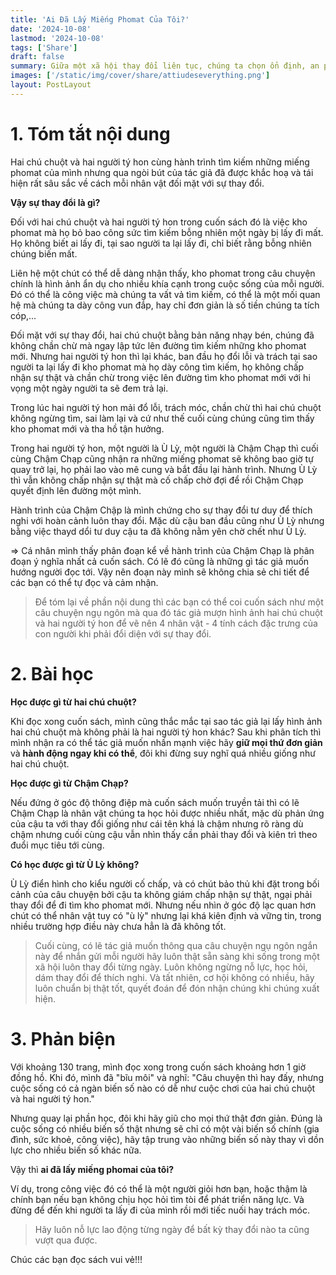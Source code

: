 ```yaml
---
title: 'Ai Đã Lấy Miếng Phomat Của Tôi?'
date: '2024-10-08'
lastmod: '2024-10-08'
tags: ['Share']
draft: false
summary: Giữa một xã hội thay đổi liên tục, chúng ta chọn ổn định, an phận hay luôn nỗ nực để thích nghi và tiến bộ? Nếu các bạn vẫn đang phân vân về câu trả lời thì hãy tìm đọc cuốn sách nhỏ (hơn 100 trang) này. Mình tin các bạn sẽ tìm được cho bản thân câu trả lời thoả đáng.
images: ['/static/img/cover/share/attiudeseverything.png']
layout: PostLayout
---
```


<TOCInline toc={props.toc} asDisclosure toHeading={3} />

# 1. Tóm tắt nội dung

Hai chú chuột và hai người tý hon cùng hành trình tìm kiếm những miếng phomat của mình nhưng qua ngòi bút của tác giả đã được khắc hoạ và tái hiện rất sâu sắc về cách mỗi nhân vật đối mặt với sự thay đổi.

**Vậy sự thay đổi là gì?**

Đối với hai chú chuột và hai người tý hon trong cuốn sách đó là việc kho phomat mà họ bỏ bao công sức tìm kiếm bỗng nhiên một ngày bị lấy đi mất. Họ không biết ai lấy đi, tại sao người ta lại lấy đi, chỉ biết rằng bỗng nhiên chúng biến mất.

Liên hệ một chút có thể dễ dàng nhận thấy, kho phomat trong câu chuyện chính là hình ảnh ẩn dụ cho nhiều khía cạnh trong cuộc sống của mỗi người. Đó có thể là công việc mà chúng ta vất vả tìm kiếm, có thể là một mối quan hệ mà chúng ta dày công vun đắp, hay chỉ đơn giản là số tiền chúng ta tích cóp,...

Đối mặt với sự thay đổi, hai chú chuột bằng bản năng nhạy bén, chúng đã không chần chừ mà ngay lập tức lên đường tìm kiếm những kho phomat mới. Nhưng hai người tý hon thì lại khác, ban đầu họ đổi lỗi và trách tại sao người ta lại lấy đi kho phomat mà họ dày công tìm kiếm, họ không chấp nhận sự thật và chần chừ trong việc lên đường tìm kho phomat mới với hi vọng một ngày người ta sẽ đem trả lại.

Trong lúc hai người tý hon mải đổ lỗi, trách móc, chần chừ thì hai chú chuột không ngừng tìm, sai làm lại và cứ như thế cuối cùng chúng cũng tìm thấy kho phomat mới và tha hồ tận hưởng.

Trong hai người tý hon, một người là Ù Lỳ, một người là Chậm Chạp thì cuối cùng Chậm Chạp cũng nhận ra những miếng phomat sẽ không bao giờ tự quay trở lại, họ phải lao vào mê cung và bắt đầu lại hành trình. Nhưng Ù Lỳ thì vẫn không chấp nhận sự thật mà cố chấp chờ đợi để rồi Chậm Chạp quyết định lên đường một mình.

Hành trình của Chậm Chập là mình chứng cho sự thay đổi tư duy để thích nghi với hoàn cảnh luôn thay đổi. Mặc dù cậu ban đầu cũng như Ù Lỳ nhưng bằng việc thayd dổi tư duy cậu ta đã không nằm yên chờ chết như Ù Lỳ.

=> Cá nhân mình thấy phân đoạn kể về hành trình của Chậm Chạp là phân đoạn ý nghĩa nhất cả cuốn sách. Có lẽ đó cũng là những gì tác giả muốn hướng người đọc tới. Vậy nên đoạn này mình sẽ không chia sẻ chi tiết để các bạn có thể tự đọc và cảm nhận.

> Để tóm lại về phần nội dung thì các bạn có thể coi cuốn sách như một câu chuyện ngụ ngôn mà qua đó tác giả mượn hình ảnh hai chú chuột và hai người tý hon để vẽ nên 4 nhân vật - 4 tính cách đặc trưng của con người khi phải đổi diện với sự thay đổi.

# 2. Bài học

**Học được gì từ hai chú chuột?**

Khi đọc xong cuốn sách, mình cũng thắc mắc tại sao tác giả lại lấy hình ảnh hai chú chuột mà không phải là hai người tý hon khác? Sau khi phân tích thì mình nhận ra có thể tác giả muốn nhấn mạnh việc hãy **giữ mọi thứ đơn giản** và **hành động ngay khi có thể**, đôi khi đừng suy nghĩ quá nhiều giống như hai chú chuột.

**Học được gì từ Chậm Chạp?**

Nếu đứng ở góc độ thông điệp mà cuốn sách muốn truyền tải thì có lẽ Chậm Chạp là nhân vật chúng ta học hỏi được nhiều nhất, mặc dù phản ứng của cậu ta với thay đổi giống như cái tên khá là chậm nhưng rõ ràng dù chậm nhưng cuối cùng cậu vẫn nhìn thấy cần phải thay đổi và kiên trì theo đuổi mục tiêu tới cùng.

**Có học được gì từ Ù Lỳ không?**

Ù Lỳ điển hình cho kiểu người cố chấp, và có chút bảo thủ khi đặt trong bối cảnh của câu chuyện bởi cậu ta không giám chấp nhận sự thật, ngại phải thay đổi để đi tìm kho phomat mới. Nhưng nếu nhìn ở góc độ lạc quan hơn chút có thể nhân vật tuy có "ù lỳ" nhưng lại khá kiên định và vững tin, trong nhiều trường hợp điều này chưa hẳn là đã không tốt.

> Cuối cùng, có lẽ tác giả muốn thông qua câu chuyện ngụ ngôn ngắn này để nhắn gửi mỗi người hãy luôn thật sẵn sàng khi sống trong một xã hội luôn thay đổi từng ngày. Luôn không ngừng nỗ lực, học hỏi, dám thay đổi để thích nghi. Và tất nhiên, cơ hội không có nhiều, hãy luôn chuẩn bị thật tốt, quyết đoán để đón nhận chúng khi chúng xuất hiện.

# 3. Phản biện

Với khoảng 130 trang, mình đọc xong trong cuốn sách khoảng hơn 1 giờ đồng hồ. Khi đó, mình đã "bĩu môi" và nghĩ: "Câu chuyện thì hay đấy, nhưng cuộc sống có cả ngàn biến số nào có dễ như cuộc chơi của hai chú chuột và hai người tý hon."

Nhưng quay lại phần học, đôi khi hãy giũ cho mọi thứ thật đơn giản. Đúng là cuộc sống có nhiều biến số thật nhưng sẽ chỉ có một vài biến số chính (gia đình, sức khoẻ, công việc), hãy tập trung vào những biến số này thay vì dồn lực cho nhiều biến số khác nữa.

Vậy thì **ai đã lấy miếng phomai của tôi?**

Ví dụ, trong công việc đó có thể là một người giỏi hơn bạn, hoặc thậm là chính bạn nếu bạn không chịu học hỏi tìm tòi để phát triển năng lực. Và đừng để đến khi người ta lấy đi của mình rồi mới tiếc nuối hay trách móc.

> Hãy luôn nỗ lực lao động từng ngày để bất kỳ thay đổi nào ta cũng vượt qua được.

Chúc các bạn đọc sách vui vẻ!!!

